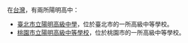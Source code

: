 {{消歧義|CAT=四字教育機構消歧義}}
在[[台灣|台灣]]，有兩所陽明高中：
*[[臺北市立陽明高級中學|臺北市立陽明高級中學]]，位於臺北市的一所高級中等學校。
*[[桃園市立陽明高級中等學校|桃園市立陽明高級中等學校]]，位於桃園市的一所高級中等學校。